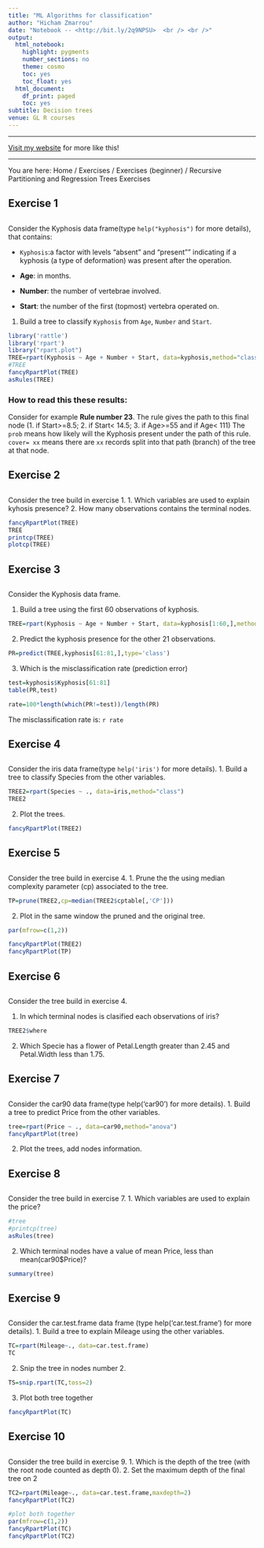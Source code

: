 ```yaml
---
title: "ML Algorithms for classification"
author: "Hicham Zmarrou"
date: "Notebook -- <http://bit.ly/2q9NPSU>  <br /> <br />"
output:
  html_notebook:
    highlight: pygments
    number_sections: no
    theme: cosmo
    toc: yes
    toc_float: yes
  html_document:
    df_print: paged
    toc: yes
subtitle: Decision trees
venue: GL R courses
---
```



<hr>

[Visit my website](http://trefoil.ml/) for more like this!


____________________________________


You are here: Home / Exercises / Exercises (beginner) / Recursive Partitioning and Regression Trees Exercises

 
################
##            ##
## Exercise 1 ##
##            ##
################
Consider the Kyphosis data frame(type `help("kyphosis")` for more details), that contains:


* `Kyphosis`:a factor with levels "absent" and  "present"" indicating if a kyphosis (a type of deformation) was present after the operation.

* __Age__: in months.

* __Number__: the number of vertebrae involved.

* __Start__: the number of the first (topmost) vertebra operated on.


1. Build a tree to classify `Kyphosis` from `Age`, `Number` and `Start`.

```r
library('rattle')
library('rpart')
library("rpart.plot")
TREE=rpart(Kyphosis ~ Age + Number + Start, data=kyphosis,method="class")
#TREE
fancyRpartPlot(TREE)
asRules(TREE)
```
### How to read this these results: 
Consider for example **Rule number 23**. 
The rule gives the path to this final node (1. if Start>=8.5;  2. if Start< 14.5; 3. if Age>=55 and if Age< 111)
The `prob` means how likely will the Kyphosis present under the path of this rule.
`cover= xx` means there are `xx` records split into that path (branch) of the tree at that node. 
 



################
##            ##
## Exercise 2 ##
##            ##
################


Consider the tree build in exercise 1.
1.  Which variables are used to explain kyhosis presence?
2.  How many observations contains the terminal nodes.


```r
fancyRpartPlot(TREE)
TREE
printcp(TREE)
plotcp(TREE)
```


###############
##            ##
## Exercise 3 ##
##            ##
################

Consider the Kyphosis data frame.

1. Build a tree using the first 60 observations of kyphosis.

```r
TREE=rpart(Kyphosis ~ Age + Number + Start, data=kyphosis[1:60,],method="class")
```

2. Predict the kyphosis presence for the other 21 observations.

```r
PR=predict(TREE,kyphosis[61:81,],type='class')
```

3. Which is the misclassification rate (prediction error)
```r
test=kyphosis$Kyphosis[61:81]
table(PR,test)
```
```r
rate=100*length(which(PR!=test))/length(PR)

```

The misclassification rate is: `r rate`

###############
##            ##
## Exercise 4 ##
##            ##
################

Consider the iris data frame(type `help('iris')` for more details).
1. Build a tree to classify Species from the other variables.

```r
TREE2=rpart(Species ~ ., data=iris,method="class")
TREE2
```

2. Plot the trees.

```r
fancyRpartPlot(TREE2)
```



###############
##            ##
## Exercise 5 ##
##            ##
################

Consider the tree build in exercise 4.
1. Prune the the using median complexity parameter (cp) associated to the tree.
```r
TP=prune(TREE2,cp=median(TREE2$cptable[,'CP']))
```

2. Plot in the same window the pruned and the original tree.

```r
par(mfrow=c(1,2))

fancyRpartPlot(TREE2)
fancyRpartPlot(TP)


```


################
##            ##
## Exercise 6 ##
##            ##
################

Consider the tree build in exercise 4.

1. In which terminal nodes is clasified each observations of iris?

```r
TREE2$where
```

2. Which Specie has a flower of Petal.Length greater than 2.45 and Petal.Width less than 1.75.

###############
##            ##
## Exercise 7 ##
##            ##
################

Consider the car90 data frame(type help('car90') for more details).
1. Build a tree to predict Price from the other variables.

```r
tree=rpart(Price ~ ., data=car90,method="anova")
fancyRpartPlot(tree)
```

2. Plot the trees, add nodes information.

###############
##            ##
## Exercise 8 ##
##            ##
################


Consider the tree build in exercise 7.
1. Which variables are used to explain the price?
```r
#tree
#printcp(tree)
asRules(tree)
```

2. Which terminal nodes have a value of mean Price, less than mean(car90$Price)?
```r
summary(tree)
```

###############
##            ##
## Exercise 9 ##
##            ##
################



 
Consider the car.test.frame data frame (type help('car.test.frame') for more details).
1. Build a tree to explain Mileage using the other variables.

```r
TC=rpart(Mileage~., data=car.test.frame)
TC
```

2. Snip the tree in nodes number 2.
```r
TS=snip.rpart(TC,toss=2)
```

3. Plot both tree together
```r
fancyRpartPlot(TC)
```

################
##            ##
## Exercise 10##
##            ##
################

Consider the tree build in exercise 9.
1. Which is the depth of the tree (with the root node counted as depth 0).
2. Set the maximum depth of the final tree on 2
```r
TC2=rpart(Mileage~., data=car.test.frame,maxdepth=2)
fancyRpartPlot(TC2)
```


```r
#plot both together
par(mfrow=c(1,2))
fancyRpartPlot(TC)
fancyRpartPlot(TC2)


```

